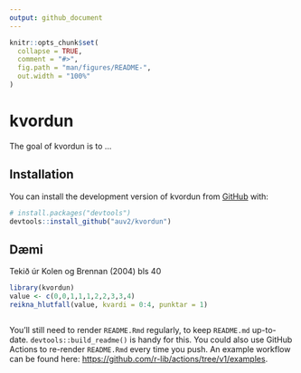 ```yaml
---
output: github_document
---
```


<!-- README.md is generated from README.Rmd. Please edit that file -->

```r
knitr::opts_chunk$set(
  collapse = TRUE,
  comment = "#>",
  fig.path = "man/figures/README-",
  out.width = "100%"
)
```

# kvordun

<!-- badges: start -->
<!-- badges: end -->

The goal of kvordun is to ...

## Installation

You can install the development version of kvordun from [GitHub](https://github.com/) with:

``` r
# install.packages("devtools")
devtools::install_github("auv2/kvordun")
```

## Dæmi
Tekið úr Kolen og Brennan (2004) bls 40
```r
library(kvordun)
value <- c(0,0,1,1,1,2,2,3,3,4)
reikna_hlutfall(value, kvardi = 0:4, punktar = 1)
```


```r


```

You'll still need to render `README.Rmd` regularly, to keep `README.md` up-to-date. `devtools::build_readme()` is handy for this. You could also use GitHub Actions to re-render `README.Rmd` every time you push. An example workflow can be found here: <https://github.com/r-lib/actions/tree/v1/examples>.

